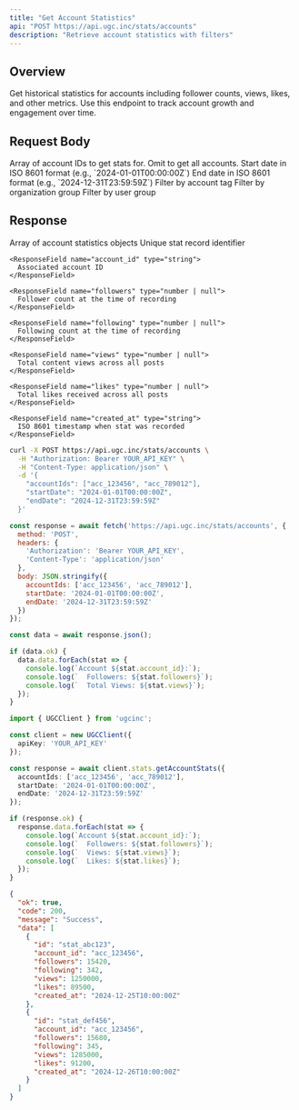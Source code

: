 ```yaml
---
title: "Get Account Statistics"
api: "POST https://api.ugc.inc/stats/accounts"
description: "Retrieve account statistics with filters"
---
```


## Overview

Get historical statistics for accounts including follower counts, views, likes, and other metrics. Use this endpoint to track account growth and engagement over time.

## Request Body

<ParamField body="accountIds" type="string[]">
  Array of account IDs to get stats for. Omit to get all accounts.
</ParamField>

<ParamField body="startDate" type="string">
  Start date in ISO 8601 format (e.g., `2024-01-01T00:00:00Z`)
</ParamField>

<ParamField body="endDate" type="string">
  End date in ISO 8601 format (e.g., `2024-12-31T23:59:59Z`)
</ParamField>

<ParamField body="tag" type="string">
  Filter by account tag
</ParamField>

<ParamField body="org_group" type="string">
  Filter by organization group
</ParamField>

<ParamField body="user_group" type="string">
  Filter by user group
</ParamField>

## Response

<ResponseField name="data" type="AccountStat[]">
  Array of account statistics objects
  
  <Expandable title="AccountStat properties">
    <ResponseField name="id" type="string">
      Unique stat record identifier
    </ResponseField>
    
    <ResponseField name="account_id" type="string">
      Associated account ID
    </ResponseField>
    
    <ResponseField name="followers" type="number | null">
      Follower count at the time of recording
    </ResponseField>
    
    <ResponseField name="following" type="number | null">
      Following count at the time of recording
    </ResponseField>
    
    <ResponseField name="views" type="number | null">
      Total content views across all posts
    </ResponseField>
    
    <ResponseField name="likes" type="number | null">
      Total likes received across all posts
    </ResponseField>
    
    <ResponseField name="created_at" type="string">
      ISO 8601 timestamp when stat was recorded
    </ResponseField>
  </Expandable>
</ResponseField>

<RequestExample>

```bash cURL
curl -X POST https://api.ugc.inc/stats/accounts \
  -H "Authorization: Bearer YOUR_API_KEY" \
  -H "Content-Type: application/json" \
  -d '{
    "accountIds": ["acc_123456", "acc_789012"],
    "startDate": "2024-01-01T00:00:00Z",
    "endDate": "2024-12-31T23:59:59Z"
  }'
```

```javascript JavaScript
const response = await fetch('https://api.ugc.inc/stats/accounts', {
  method: 'POST',
  headers: {
    'Authorization': 'Bearer YOUR_API_KEY',
    'Content-Type': 'application/json'
  },
  body: JSON.stringify({
    accountIds: ['acc_123456', 'acc_789012'],
    startDate: '2024-01-01T00:00:00Z',
    endDate: '2024-12-31T23:59:59Z'
  })
});

const data = await response.json();

if (data.ok) {
  data.data.forEach(stat => {
    console.log(`Account ${stat.account_id}:`);
    console.log(`  Followers: ${stat.followers}`);
    console.log(`  Total Views: ${stat.views}`);
  });
}
```

```typescript NPM Package
import { UGCClient } from 'ugcinc';

const client = new UGCClient({
  apiKey: 'YOUR_API_KEY'
});

const response = await client.stats.getAccountStats({
  accountIds: ['acc_123456', 'acc_789012'],
  startDate: '2024-01-01T00:00:00Z',
  endDate: '2024-12-31T23:59:59Z'
});

if (response.ok) {
  response.data.forEach(stat => {
    console.log(`Account ${stat.account_id}:`);
    console.log(`  Followers: ${stat.followers}`);
    console.log(`  Views: ${stat.views}`);
    console.log(`  Likes: ${stat.likes}`);
  });
}
```

</RequestExample>

<ResponseExample>

```json Success Response
{
  "ok": true,
  "code": 200,
  "message": "Success",
  "data": [
    {
      "id": "stat_abc123",
      "account_id": "acc_123456",
      "followers": 15420,
      "following": 342,
      "views": 1250000,
      "likes": 89500,
      "created_at": "2024-12-25T10:00:00Z"
    },
    {
      "id": "stat_def456",
      "account_id": "acc_123456",
      "followers": 15680,
      "following": 345,
      "views": 1285000,
      "likes": 91200,
      "created_at": "2024-12-26T10:00:00Z"
    }
  ]
}
```

</ResponseExample>

